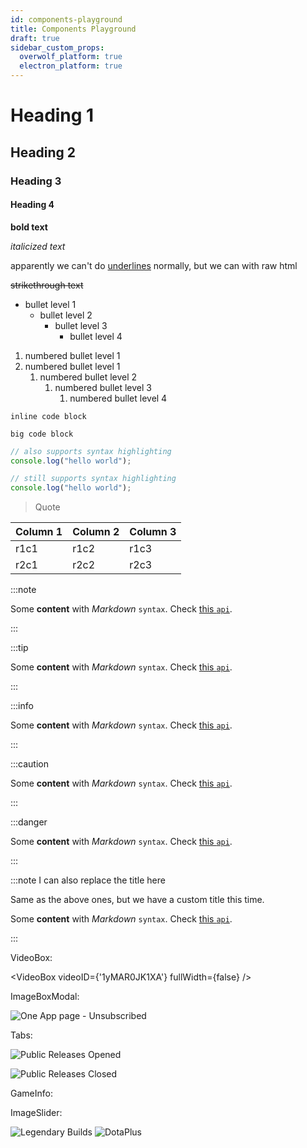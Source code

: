 ```yaml
---
id: components-playground
title: Components Playground
draft: true
sidebar_custom_props:
  overwolf_platform: true
  electron_platform: true
---
```


# Heading 1

## Heading 2

### Heading 3

#### Heading 4

**bold text**

*italicized text*

apparently we can't do <ins>underlines</ins> normally, but we can with raw html

~~strikethrough text~~

- bullet level 1
    - bullet level 2
        - bullet level 3
            - bullet level 4

1. numbered bullet level 1
2. numbered bullet level 1
    1. numbered bullet level 2
        1. numbered bullet level 3
            1. numbered bullet level 4

`inline code block`

```
big code block
```

```js
// also supports syntax highlighting
console.log("hello world");
```

```js title="code blocks can also have titles woooow"
// still supports syntax highlighting
console.log("hello world");
```

> Quote

Column 1   | Column 2              | Column 3                                                                |
---------- | ----------------------| ----------------------------------------------------------------------- |
r1c1       | r1c2                  | r1c3                                                                    |
r2c1       | r2c2                  | r2c3                                                                    |


:::note

Some **content** with _Markdown_ `syntax`. Check [this `api`](#).

:::

:::tip

Some **content** with _Markdown_ `syntax`. Check [this `api`](#).

:::

:::info

Some **content** with _Markdown_ `syntax`. Check [this `api`](#).

:::

:::caution

Some **content** with _Markdown_ `syntax`. Check [this `api`](#).

:::

:::danger

Some **content** with _Markdown_ `syntax`. Check [this `api`](#).

:::

:::note I can also replace the title here

Same as the above ones, but we have a custom title this time.

Some **content** with _Markdown_ `syntax`. Check [this `api`](#).

:::

VideoBox:

<VideoBox videoID={'1yMAR0JK1XA'} fullWidth={false} />

ImageBoxModal:

<ImageBoxModal>
  <img src={require('/assets/subs-user-flow/one-app.jpg').default} alt="One App page - Unsubscribed" />
</ImageBoxModal>

Tabs:

<Tabs>
<TabItem value="opened" label="Opened" default>

![Public Releases Opened](/assets/tools/developers-console/all-applications/release-management/public-releases-open.jpg)

</TabItem>
<TabItem value="closed" label="Closed">

![Public Releases Closed](/assets/tools/developers-console/all-applications/release-management/public-releases-closed.jpg)

</TabItem>
</Tabs>

GameInfo:

<GameInfo gameID={21566} showCompliance={true} showDocs={false}/>

ImageSlider:

<ImageSlider>
  <img src={require('/assets/lb-400x300.png').default} alt="Legendary Builds"/>
  <img src={require('/assets/dota-2-400x300.png').default} alt="DotaPlus"/>
</ImageSlider>